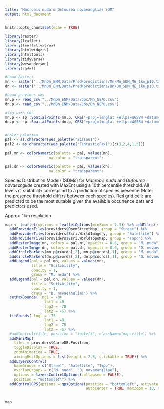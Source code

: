 ```yaml
---
title: "Macropis nuda & Dufourea novaeangliae SDM"
output: html_document
---
```


```r
knitr::opts_chunk$set(echo = TRUE)
```

```r
library(raster)
library(leaflet)
library(leaflet.extras)
library(htmlwidgets)
library(htmltools)
library(tidyverse)
library(wesanderson)
library(rgdal)

#Load Rasters
mn <- raster("../MnDn_ENM/Data/Pred/predictions/Mn/Mn_SDM_ME_1km_p10.tif")
dn <- raster("../MnDn_ENM/Data/Pred/predictions/Dn/Dn_SDM_ME_1km_p10.tif")

#Load previous obs
mn.p <- read_csv("../MnDn_ENM/Data/Obs/Mn_NE70.csv")
dn.p <- read_csv("../MnDn_ENM/Data/Obs/Dn_NE70.csv")

#Tag with CRS
mn.p <- sp::SpatialPoints(mn.p, CRS("+proj=longlat +ellps=WGS84 +datum=WGS84 +no_defs"))
dn.p <- sp::SpatialPoints(dn.p, CRS("+proj=longlat +ellps=WGS84 +datum=WGS84 +no_defs"))


#Color palettes 
pal <- as.character(wes_palette("Zissou1"))
pal2 <- as.character(wes_palette("FantasticFox1")[c(3,2,4,1,5)])

pal.mn <- colorNumeric(palette = pal, values(mn),
                    na.color = "transparent")

pal.dn <- colorNumeric(palette = pal, values(dn),
                    na.color = "transparent")
```

Species Distribution Models (SDMs) for *Macropis nuda* and *Dufourea novaeangliae* created with MaxEnt using a 10th percentile threshold. All levels of suitability correspond to a prediction of species presence (Note: the presence threshold differs between each species). Red grid cells are predicted to be the most suitable given the available occurrence data and predictors used. 

Approx. 1km resolution

```r
map <- leaflet(options = leafletOptions(minZoom = 7.3)) %>% addTiles() %>%
  addProviderTiles(providers$OpenStreetMap, group = "Street") %>% 
  addProviderTiles(providers$Esri.WorldImagery, group = "Satellite") %>%
  addProviderTiles(providers$Esri.WorldTopoMap, group = "Topo") %>% 
  addRasterImage(mn, colors = pal.mn, opacity = 0.6, group = "M. nuda") %>%
  addRasterImage(dn, colors = pal.dn, opacity = 0.6, group = "D. novaeangliae") %>% 
  addCircleMarkers(mn.p@coords[,2], mn.p@coords[,1], group = "M. nuda", radius = 0.25, color = "#000000") %>% 
  addCircleMarkers(dn.p@coords[,2], dn.p@coords[,1], group = "D. novaeangliae", radius = 0.25, color = "#470161") %>% 
  addLegend(pal = pal.mn, values = values(mn),
            title = "Suitability",
            opacity = 1,
            group = "M. nuda") %>% 
  addLegend(pal = pal.dn, values = values(dn),
            title = "Suitability",
            opacity = 1,
            group = "D. novaeangliae") %>%
  setMaxBounds( lng1 = -80
                , lat1 = 40
                , lng2 = -70
                , lat2 = 46) %>% 
  fitBounds( lng1 = -75
                , lat1 = 40
                , lng2 = -70
                , lat2 = 46) %>% 
  #addControl(title, position = "topleft", className="map-title") %>% 
  addMiniMap(
    tiles = providers$CartoDB.Positron,
    toggleDisplay = TRUE,
    zoomAnimation = TRUE,
    aimingRectOptions = list(weight = 2.5, clickable = TRUE)) %>% 
  addLayersControl(
    baseGroups = c("Street", "Satellite", "Topo"),
    overlayGroups = c("M. nuda", "D. novaeangliae"),
    options = layersControlOptions(collapsed = FALSE),
    position = "bottomleft") %>% 
  addControlGPS(options = gpsOptions(position = "bottomleft", activate = TRUE, 
                                     autoCenter = TRUE, maxZoom = 10, setView = TRUE))
  

map
```
